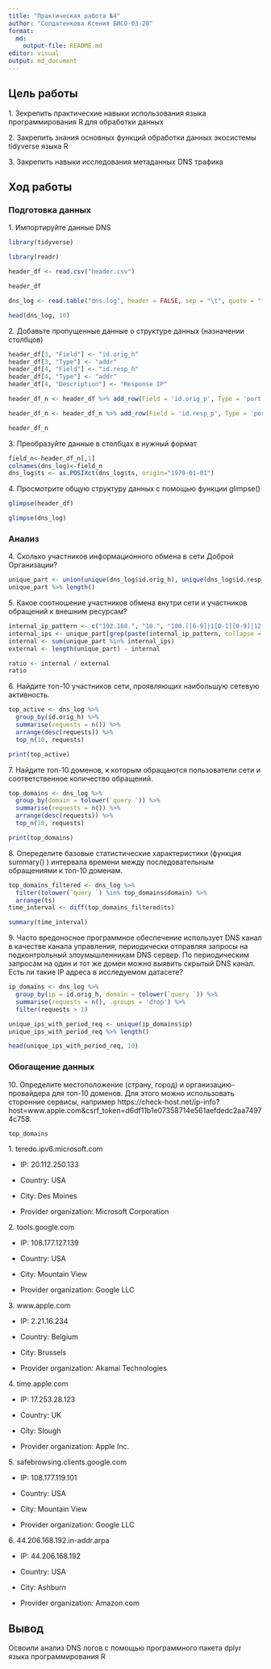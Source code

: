 ```yaml
---
title: "Практическая работа №4"
author: "Солдатенкова Ксения БИСО-03-20"
format: 
  md:
    output-file: README.md
editor: visual
output: md_document
---
```


## Цель работы

1\. Зекрепить практические навыки использования языка программирования R для
обработки данных

2\. Закрепить знания основных функций обработки данных экосистемы tidyverse
языка R

3\. Закрепить навыки исследования метаданных DNS трафика

## Ход работы

### Подготовка данных

1\. Импортируйте данные DNS

```r
library(tidyverse)
```
```r
library(readr)
```
```r
header_df <- read.csv("header.csv")
```
```r
header_df
```
```r
dns_log <- read.table("dns.log", header = FALSE, sep = "\t", quote = "", encoding="UTF-8")
```
```r
head(dns_log, 10)
```


2\. Добавьте пропущенные данные о структуре данных (назначении столбцов)
```r
header_df[3, "Field"] <- "id.orig_h"
header_df[3, "Type"] <- "addr"
header_df[4, "Field"] <- "id.resp_h"
header_df[4, "Type"] <- "addr"
header_df[4, "Description"] <- "Response IP"
```

```r
header_df_n <- header_df %>% add_row(Field = 'id.orig_p', Type = 'port', Description = 'Origin port', .before = 4)
```


```r
header_df_n <- header_df_n %>% add_row(Field = 'id.resp_p', Type = 'port', Description = 'Response port', .before = 6)
```
```r
header_df_n
```


3\. Преобразуйте данные в столбцах в нужный формат

```r
field_n<-header_df_n[,1]
colnames(dns_log)<-field_n
dns_log$ts <- as.POSIXct(dns_log$ts, origin="1970-01-01")
```


4\. Просмотрите общую структуру данных с помощью функции glimpse()

```r
glimpse(header_df)
```
```r
glimpse(dns_log)
```

### Анализ

4\. Сколько участников информационного обмена в сети Доброй Организации?

```r
unique_part <- union(unique(dns_log$id.orig_h), unique(dns_log$id.resp_h))
unique_part %>% length()
```

5\. Какое соотношение участников обмена внутри сети и участников обращений к внешним ресурсам?

```r
internal_ip_pattern <- c("192.168.", "10.", "100.([6-9]|1[0-1][0-9]|12[0-7]).", "172.((1[6-9])|(2[0-9])|(3[0-1])).")
internal_ips <- unique_part[grep(paste(internal_ip_pattern, collapse = "|"), unique_part)]
internal <- sum(unique_part %in% internal_ips)
external <- length(unique_part) - internal

ratio <- internal / external
ratio
```


6\. Найдите топ-10 участников сети, проявляющих наибольшую сетевую активность.

```r
top_active <- dns_log %>%
  group_by(id.orig_h) %>%
  summarise(requests = n()) %>%
  arrange(desc(requests)) %>%
  top_n(10, requests)

print(top_active)
```


7\. Найдите топ-10 доменов, к которым обращаются пользователи сети и соответственное количество обращений.

```r
top_domains <- dns_log %>%
  group_by(domain = tolower(`query `)) %>%
  summarise(requests = n()) %>%
  arrange(desc(requests)) %>%
  top_n(10, requests)

print(top_domains)
```


8\. Опеределите базовые статистические характеристики (функция summary() ) интервала времени между последовательным обращениями к топ-10 доменам.

```r
top_domains_filtered <- dns_log %>% 
  filter(tolower(`query `) %in% top_domains$domain) %>%
  arrange(ts)
time_interval <- diff(top_domains_filtered$ts)

summary(time_interval)
```


9\. Часто вредоносное программное обеспечение использует DNS канал в качестве канала управления, периодически отправляя запросы на подконтрольный злоумышленникам DNS сервер.
По периодическим запросам на один и тот же домен можно выявить скрытый DNS канал. Есть ли такие IP адреса в исследуемом датасете?

```r
ip_domains <- dns_log %>%
  group_by(ip = id.orig_h, domain = tolower(`query `)) %>%
  summarise(requests = n(), .groups = 'drop') %>%
  filter(requests > 1)

unique_ips_with_period_req <- unique(ip_domains$ip)
unique_ips_with_period_req %>% length()
```
```r
head(unique_ips_with_period_req, 10)
```


### Обогащение данных

10\. Определите местоположение (страну, город) и организацию-провайдера для топ-10 доменов. Для этого можно использовать сторонние сервисы, например https://check-host.net/ip-info?host=www.apple.com&csrf_token=d6df11b1e07358714e561aefdedc2aa74974c758.

```r
top_domains
```
1\. teredo.ipv6.microsoft.com

- IP: 20.112.250.133

- Country: USA

- City: Des Moines

- Provider organization: Microsoft Corporation

2\. tools.google.com

- IP: 108.177.127.139

- Country: USA

- City: Mountain View

- Provider organization: Google LLC

3\. www.apple.com

- IP: 2.21.16.234

- Country: Belgium

- City: Brussels

- Provider organization: Akamai Technologies

4\. time.apple.com

- IP: 17.253.28.123

- Country: UK

- City: Slough

- Provider organization: Apple Inc.

5\. safebrowsing.clients.google.com

- IP: 108.177.119.101

- Country: USA

- City: Mountain View

- Provider organization: Google LLC

6\. 44.206.168.192.in-addr.arpa

- IP: 44.206.168.192

- Country: USA

- City:	Ashburn

- Provider organization:	Amazon.com

## Вывод

Освоили анализ DNS логов с помощью программного пакета dplyr языка программирования R